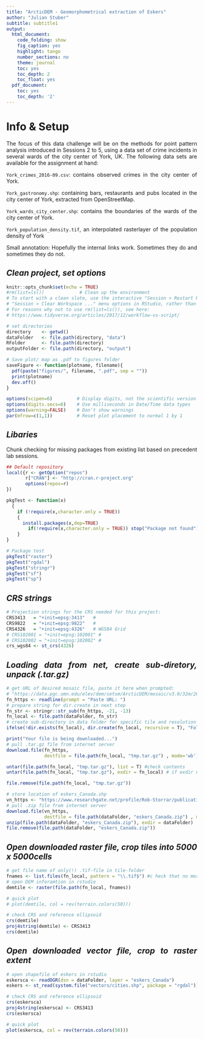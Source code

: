 ```yaml
---
title: "ArcticDEM - Geomorphometrical extraction of Eskers"
author: "Julian Stuber"
subtitle: subtitle1
output:
  html_document:
    code_folding: show
    fig_caption: yes
    highlight: tango
    number_sections: no
    theme: journal
    toc: yes
    toc_depth: 2
    toc_float: yes
  pdf_document:
    toc: yes
    toc_depth: '2'
---
```


<style>
body {
text-align: justify}
</style>


# Info & Setup
The focus of this data challenge will be on the methods for point pattern analysis introduced in Sessions 2 to 5, using a data set of crime incidents in several wards of the city center of York, UK.
The following data sets are available for the assignment at hand:

`York_crimes_2016-09.csv`: contains observed crimes in the city center of York.

`York_gastronomy.shp`: containing bars, restaurants and pubs located in the city center of York, extracted from OpenStreetMap.

`York_wards_city_center.shp`: contains the boundaries of the wards of the city center of York.

`York_population_density.tif`, an interpolated rasterlayer of the population density of York

Small annotation: Hopefully the internal links work. Sometimes they do and sometimes they do not. 

## *Clean project, set options*
```r
knitr::opts_chunk$set(echo = TRUE)
#rm(list=ls())             # Clean up the environment
# To start with a clean slate, use the interactive "Session > Restart R" and
# "Session > Clear Workspace ..." menu options in RStudio, rather than rm(list=ls())
# For reasons why not to use rm(list=ls()), see here:
# https://www.tidyverse.org/articles/2017/12/workflow-vs-script/

# set directories
directory    <- getwd()
dataFolder   <- file.path(directory, "data")
RFolder      <- file.path(directory)
outputFolder <- file.path(directory, "output")

# Save plot/ map as .pdf to figures folder
saveFigure <- function(plotname, filename){
  pdf(paste("figures/", filename, ".pdf", sep = ""))
  print(plotname)
  dev.off()
}

options(scipen=6)         # Display digits, not the scientific version
options(digits.secs=6)    # Use milliseconds in Date/Time data types
options(warning=FALSE)    # Don't show warnings
par(mfrow=c(1,1))         # Reset plot placement to normal 1 by 1
```


## *Libaries*
Chunk checking for missing packages from existing list based on precedent lab sessions. 
```r
## Default repository
local({r <- getOption("repos")
       r["CRAN"] <- "http://cran.r-project.org" 
       options(repos=r)
})

pkgTest <- function(x)
  {
    if (!require(x,character.only = TRUE))
    {
      install.packages(x,dep=TRUE)
        if(!require(x,character.only = TRUE)) stop("Package not found")
    }
}

# Package test
pkgTest("raster")
pkgTest("rgdal")
pkgTest("stringr")
pkgTest("sf")
pkgTest("sp")
```

## *CRS strings*
```r
# Projection strings for the CRS needed for this project:
CRS3413   = "+init=epsg:3413"   # 
CRS9822   = "+init=epsg:9822"   # 
CRS4326   = "+init=epsg:4326"   # WGS84 Grid
# CRS102001 = "+init=epsg:102001" #
# CRS102002 = "+init=epsg:102002" # 
crs_wgs84 <- st_crs(4326)
```

## *Loading data from net, create sub-diretory, unpack (.tar.gz)*
```r
# get URL of desired mosaic file, paste it here when prompted:
# "https://data.pgc.umn.edu/elev/dem/setsm/ArcticDEM/mosaic/v3.0/32m/26_12/26_12_32m_v3.0.tar.gz" #as an example URL
fn_https <- readline(prompt = "Paste URL: ")
# prepare string for dir.create in next step
fn_str <- stringr::str_sub(fn_https, -21, -13)
fn_local <- file.path(dataFolder, fn_str)
# create sub-directory in data folder for specific tile and resolution
ifelse(!dir.exists(fn_local), dir.create(fn_local, recursive = T), "Folder exists already") 

print("Your file is being downloaded...")
# pull .tar.gz file from internet server
download.file(fn_https, 
              destfile = file.path(fn_local, "tmp.tar.gz") , mode='wb')

untar(file.path(fn_local, "tmp.tar.gz"), list = T) #check contents
untar(file.path(fn_local, "tmp.tar.gz"), exdir = fn_local) # if exdir not specified, new data will appear in wd

file.remove(file.path(fn_local, "tmp.tar.gz"))

# store location of eskers_Canada.shp
vn_https <- "https://www.researchgate.net/profile/Rob-Storrar/publication/284715993_Canadian_eskers_shapefile/data/5656d22208ae4988a7b505f7/Storrar-et-al-2013-JoM.zip"
# pull .zip file from internet server
download.file(vn_https, 
              destfile = file.path(dataFolder, "eskers_Canada.zip") , mode='wb')
unzip(file.path(dataFolder, "eskers_Canada.zip"), exdir = dataFolder)
file.remove(file.path(dataFolder, "eskers_Canada.zip"))
```


## *Open downloaded raster file, crop tiles into 5000 x 5000cells*
```r
# get file name of only(!) .tif-file in tile-folder
fnames <- list.files(fn_local, pattern = "\\.tif$") #c heck that no more than one .tif file inside folder!
# open DEM inforamtion in rstudio
demtile <- raster(file.path(fn_local, fnames))

# quick plot
# plot(demtile, col = rev(terrain.colors(50)))

# check CRS and reference ellipsoid
crs(demtile)
proj4string(demtile) <- CRS3413
crs(demtile)
```

## *Open downloaded vector file, crop to raster extent*
```r
# open shapefile of eskers in rstudio
eskersca <- readOGR(dsn = dataFolder, layer = "eskers_Canada")
eskers <- st_read(system.file("vectors/cities.shp", package = "rgdal"))

# check CRS and reference ellipsoid
crs(eskersca)
proj4string(eskersca) <- CRS3413
crs(eskersca)

# quick plot
plot(eskersca, col = rev(terrain.colors(50)))
```